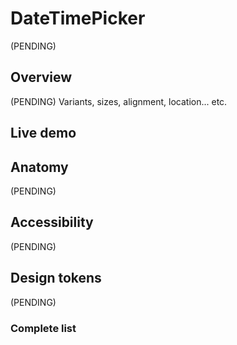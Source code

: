 


<Meta title="Components/DateTimePicker" />

# DateTimePicker

(PENDING)

## Overview

(PENDING) Variants, sizes, alignment, location... etc.

## Live demo

<LiveDemo
  story={Stories.Example}
  urlHtml="https://devoinc.github.io/genesys-styles/?path=/docs/components-tabs--docs"
  urlReact="https://devoinc.github.io/genesys-ui/?path=/docs/components-datetime-datetimepicker--docs"
/>

## Anatomy

(PENDING)

## Accessibility

(PENDING)

## Design tokens

(PENDING)

### Complete list

<DesignTokensList componentName="dateTimePicker" />
